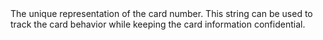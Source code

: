 <ResponseField name="Fingerprint" type="string" >    
The unique representation of the card number. This string can be used to track the card behavior while keeping the card information confidential.  
</ResponseField>